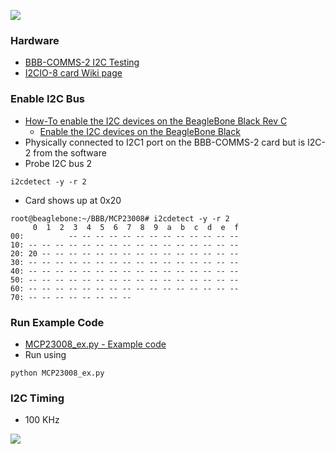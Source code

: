 <img src="http://land-boards.com/blwiki/images/b/b9/BBB-COMMS-2_I2CIO-8_Test-Setup_720px.png"></img>

=== Hardware ===

* [http://land-boards.com/blwiki/index.php?title=BBB-COMMS-2#I2C_Testing BBB-COMMS-2 I2C Testing]
* [http://land-boards.com/blwiki/index.php?title=I2CIO-8 I2CIO-8 card Wiki page]

=== Enable I2C Bus ===

* [http://land-boards.com/blwiki/index.php?title=BeagleBone#Enable_the_I2C_devices_on_the_BeagleBone_Black_Rev_C How-To enable the I2C devices on the BeagleBone Black Rev C]
** [https://sites.google.com/a/cameon.net/beaglebone/home/i2c-devices Enable the I2C devices on the BeagleBone Black]
* Physically connected to I2C1 port on the BBB-COMMS-2 card but is I2C-2 from the software
* Probe I2C bus 2
<pre>
i2cdetect -y -r 2

</pre>
* Card shows up at 0x20
<pre>
root@beaglebone:~/BBB/MCP23008# i2cdetect -y -r 2
     0  1  2  3  4  5  6  7  8  9  a  b  c  d  e  f
00:          -- -- -- -- -- -- -- -- -- -- -- -- --
10: -- -- -- -- -- -- -- -- -- -- -- -- -- -- -- --
20: 20 -- -- -- -- -- -- -- -- -- -- -- -- -- -- --
30: -- -- -- -- -- -- -- -- -- -- -- -- -- -- -- --
40: -- -- -- -- -- -- -- -- -- -- -- -- -- -- -- --
50: -- -- -- -- -- -- -- -- -- -- -- -- -- -- -- --
60: -- -- -- -- -- -- -- -- -- -- -- -- -- -- -- --
70: -- -- -- -- -- -- -- --
</pre>

=== Run Example Code ===

* [https://github.com/land-boards/BBB/tree/master/MCP23008 MCP23008_ex.py - Example code]
* Run using
<pre>
python MCP23008_ex.py

</pre>

=== I2C Timing ===

* 100 KHz

<img src="http://land-boards.com/blwiki/images/f/f6/I2C_Testing-01.PNG"></img>
